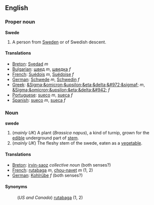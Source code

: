 ==English==
===Proper noun===
'''Swede'''
#A person from [[Sweden]] or of Swedish descent.

====Translations====
*[[Breton]]: [[Svedad]] ''m''
*[[Bulgarian]]: [[швед]] ''m'', [[шведка]] ''f''
*[[French]]: [[Suédois]] ''m'', [[Suédoise]] ''f''
*[[German]]: [[Schwede]] ''m'', [[Schwedin]] ''f''
*[[Greek]]: [[&Sigma;&omicron;&upsilon;&eta;&delta;&#972;&sigmaf;]] ''m'', [[&Sigma;&omicron;&upsilon;&eta;&delta;&#942;]] ''f''
*[[Portuguese]]: [[sueco]] ''m'', [[sueca]] ''f''
*[[Spanish]]: [[sueco]] ''m'', [[sueca]] ''f''

===Noun===
'''swede'''
#(''mainly UK'') A plant (''Brassica napus''), a kind of turnip, grown for the [[edible]] underground part of [[stem]].
#(''mainly UK'') The fleshy stem of the swede, eaten as a [[vegetable]].

====Translations====
*[[Breton]]: [[irvin-saoz]] ''collective noun'' (both senses?)
*[[French]]: [[rutabaga]] ''m'', [[chou-navet]] ''m'' (1, 2) 
*[[German]]: [[Kohlrübe]] ''f'' (both senses?)

====Synonyms====
:(''US and Canada'') [[rutabaga]] (1, 2)
